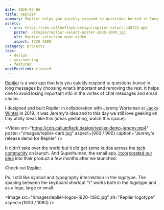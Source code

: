 ```yaml
---
date: 2020-05-06
title: Replier
summary: Replier helps you quickly respond to questions buried in long messages by choosing what’s important and removing the rest. A text utility app created in collaboration with Jeremy Wortsman in 2020.
assets:
  - src: https://cdn.callumflack.design/replier-select-240722.mp4
    poster: /images/replier-select-poster-1600-1000.jpg
    alt: Replier selection mode video
    aspect: 1728-1080
category: projects
tags:
  - design
  - engineering
  - featured
nextPostLink: cleared
---
```


[Replier](https://www.replier.app/) is a web app that lets you quickly respond to questions buried in long messages by choosing what’s important and removing the rest. It helps one to avoid losing important info in the vortex of chat messages and email chains.

I designed and built Replier in collaboration with Jeremy Wortsman at [Jacky Winter](https://www.jackywinter.com/projects) in 2019. It was Jeremy's idea and to this day we still love geeking on tiny utility ideas like this (ideas gestating, watch this space).

<Video
  src="https://cdn.callumflack.design/replier-demo-jeremy.mp4"
  poster="/images/replier-card.jpg"
  aspect={900 / 900}
  caption="Jeremy's release demo for Replier"
/>

It didn't take over the world but it did get some kudos across the [tech](https://x.com/destraynor/status/1262126305241432065) [community](https://x.com/fredericrenken/status/1260638631028420608) on launch. And Superhuman, the email app, [incorporated our idea](https://x.com/Superhuman/status/1291496025547370496) into their product a few months after we launched.

Check out [Replier](https://www.replier.app/).

Ps. I still like symbol and typography interrelation in the logotype. The spacing between the keyboard shortcut “r” works both in the logotype and as a logo, large or small.

<Image
  src="/images/replier-logos-1920-1080.jpg"
  alt="Replier logotype"
  aspect={1920 / 1080}
/>
